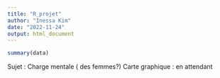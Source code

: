 ```yaml
---
title: "R_projet"
author: "Inessa Kim"
date: "2022-11-24"
output: html_document
---
```

```r
summary(data)
```

Sujet : Charge mentale ( des femmes?)
Carte graphique : en attendant

